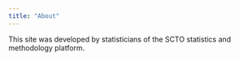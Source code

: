 ```yaml
---
title: "About"
---
```


This site was developed by statisticians of the SCTO statistics and methodology platform.

